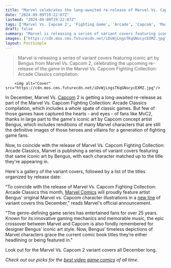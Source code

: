 ```yaml
---
title: "Marvel celebrates the long-awaited re-release of Marvel Vs. Capcom 2 by putting its iconic art on variant covers for Iron Man, the Avengers, the X-Men, Spider-Man, and more"
date: "2024-09-09T19:22:07Z"
lastmod: "2024-09-09T19:22:07Z"
tags: ['Marvel Vs. Capcom 2', 'Fighting Game', 'Arcade', 'Capcom', 'Marvel Comics', 'Variant Covers', 'Bengus']
draft: false
summary: "Marvel is releasing a series of variant covers featuring iconic art by Bengus from Marvel Vs. Capcom 2, celebrating the upcoming re-release of the game in the Marvel Vs. Capcom Fighting Collection: Arcade Classics compilation."
images: ["https://cdn.mos.cms.futurecdn.net/iDvWjLngsTKqGNocycEXMZ.jpg"]
layout: PostSimple
---
```

> Marvel is releasing a series of variant covers featuring iconic art by Bengus from Marvel Vs. Capcom 2, celebrating the upcoming re-release of the game in the Marvel Vs. Capcom Fighting Collection: Arcade Classics compilation.


        <img alt="Cover" src="https://cdn.mos.cms.futurecdn.net/iDvWjLngsTKqGNocycEXMZ.jpg"/>
        
In December, Marvel Vs. [Capcom](https://www.gamesradar.com/tag/capcom/) 2 is getting a long-awaited re-release as part of the Marvel Vs. Capcom Fighting Collection: Arcade Classics compilation, which includes a whole spate of classic games. But few of those games have captured the hearts - and eyes - of fans like MvC2, thanks in large part to the game's iconic art by Capcom concept artist Bengus, which includes renditions of many Marvel characters that are still the definitive images of those heroes and villains for a generation of fighting game fans.

Now, to coincide with the release of Marvel Vs. Capcom Fighting Collection: Arcade Classics, Marvel is publishing a series of variant covers featuring that same iconic art by Bengus, with each character matched up to the title they're appearing in. 

Here's a gallery of the variant covers, followed by a list of the titles organized by release date:

"To coincide with the release of Marvel Vs. Capcom Fighting Collection: Arcade Classics this month, [Marvel Comics](https://www.gamesradar.com/tag/marvel_comics/) will proudly feature artist Bengus’ original Marvel vs. Capcom character illustrations in a [new line](https://www.gamesradar.com/tag/new-line-cinema/) of variant covers this December," reads Marvel's official announcement.

"The genre-defining game series has entertained fans for over 25 years. Known for its innovative gaming mechanics and memorable music, the epic crossover between Marvel and Capcom is also fondly remembered for designer Bengus’ iconic art style. Now, Bengus’ timeless depictions of Marvel characters grace the current comic book titles they’re either headlining or being featured in."

Look out for the Marvel Vs. Capcom 2 variant covers all December long.

*Check out our picks for the *[<em>best video game comics</em>](https://www.gamesradar.com/best-video-game-comics/)* of all time.*
        